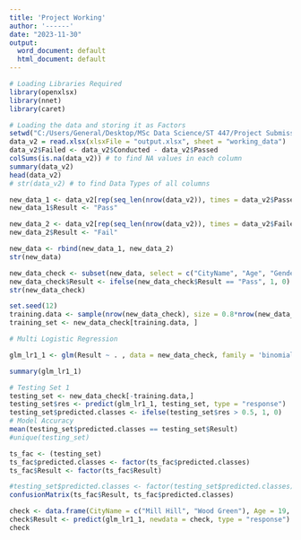 ```yaml
---
title: 'Project Working'
author: '------'
date: "2023-11-30"
output:
  word_document: default
  html_document: default
---
```


```r
# Loading Libraries Required
library(openxlsx)
library(nnet)
library(caret)
```

```r
# Loading the data and storing it as Factors
setwd("C:/Users/General/Desktop/MSc Data Science/ST 447/Project Submission")
data_v2 = read.xlsx(xlsxFile = "output.xlsx", sheet = "working_data")
data_v2$Failed <- data_v2$Conducted - data_v2$Passed
colSums(is.na(data_v2)) # to find NA values in each column
summary(data_v2)
head(data_v2)
# str(data_v2) # to find Data Types of all columns
```

```r
new_data_1 <- data_v2[rep(seq_len(nrow(data_v2)), times = data_v2$Passed),]
new_data_1$Result <- "Pass"

new_data_2 <- data_v2[rep(seq_len(nrow(data_v2)), times = data_v2$Failed),]
new_data_2$Result <- "Fail"

new_data <- rbind(new_data_1, new_data_2)
str(new_data)

new_data_check <- subset(new_data, select = c("CityName", "Age", "Gender", "Year", "Result"))
new_data_check$Result <- ifelse(new_data_check$Result == "Pass", 1, 0)
str(new_data_check)
```


```r
set.seed(12)
training.data <- sample(nrow(new_data_check), size = 0.8*nrow(new_data_check))
training_set <- new_data_check[training.data, ]

```



```r
# Multi Logistic Regression

glm_lr1_1 <- glm(Result ~ . , data = new_data_check, family = 'binomial', subset = training.data) 

summary(glm_lr1_1)

```

```r
# Testing Set 1
testing_set <- new_data_check[-training.data,]
testing_set$res <- predict(glm_lr1_1, testing_set, type = "response")
testing_set$predicted.classes <- ifelse(testing_set$res > 0.5, 1, 0)
# Model Accuracy
mean(testing_set$predicted.classes == testing_set$Result)
#unique(testing_set)

ts_fac <- (testing_set)
ts_fac$predicted.classes <- factor(ts_fac$predicted.classes)
ts_fac$Result <- factor(ts_fac$Result)

#testing_set$predicted.classes <- factor(testing_set$predicted.classes)
confusionMatrix(ts_fac$Result, ts_fac$predicted.classes)
```

```r
check <- data.frame(CityName = c("Mill Hill", "Wood Green"), Age = 19, Gender = "Male", Year = 2023)
check$Result <- predict(glm_lr1_1, newdata = check, type = "response")
check
```

```r

```


